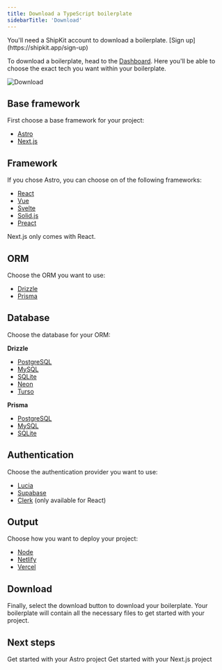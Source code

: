 ```yaml
---
title: Download a TypeScript boilerplate
sidebarTitle: 'Download'
---
```


<Note>
  You'll need a ShipKit account to download a boilerplate. [Sign up](https://shipkit.app/sign-up)
</Note>

To download a boilerplate, head to the [Dashboard](https://shipkit.app/dashboard). Here you'll be able to choose the exact tech you want within your boilerplate.

<img
  className=""
  src="/images/download.png"
  alt="Download"
/>

## Base framework

First choose a base framework for your project:

- [Astro](/astro)
- [Next.js](/next)

## Framework

If you chose Astro, you can choose on of the following frameworks:

- [React](/frameworks/react)
- [Vue](/frameworks/vue)
- [Svelte](/frameworks/svelte)
- [Solid.js](/frameworks/solid)
- [Preact](/frameworks/preact)

Next.js only comes with React.

## ORM

Choose the ORM you want to use:

- [Drizzle](/databases/drizzle)
- [Prisma](/databases/prisma)

## Database

Choose the database for your ORM:

<b>Drizzle</b>

- [PostgreSQL](/databases/postgresql)
- [MySQL](/databases/mysql)
- [SQLite](/databases/sqlite)
- [Neon](/databases/neon)
- [Turso](/databases/turso)

<b>Prisma</b>

- [PostgreSQL](/databases/postgresql)
- [MySQL](/databases/mysql)
- [SQLite](/databases/sqlite)

## Authentication

Choose the authentication provider you want to use:

- [Lucia](/auth/lucia)
- [Supabase](/auth/supabase)
- [Clerk](/auth/clerk) (only available for React)

## Output

Choose how you want to deploy your project:

- [Node](/deploy/node)
- [Netlify](/deploy/netlify)
- [Vercel](/deploy/vercel)

## Download

Finally, select the download button to download your boilerplate. Your boilerplate will contain all the necessary files to get started with your project.

## Next steps

<CardGroup cols={2}>
  <Card
    title="Astro"
    href="/astro"
  >
    Get started with your Astro project
  </Card>
  <Card
    title="Next.js"
    href="/next"
  >
    Get started with your Next.js project
  </Card>
</CardGroup>
